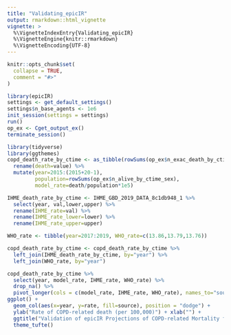 ```yaml
---
title: "Validating_epicIR"
output: rmarkdown::html_vignette
vignette: >
  %\VignetteIndexEntry{Validating_epicIR}
  %\VignetteEngine{knitr::rmarkdown}
  %\VignetteEncoding{UTF-8}
---
```


```r
knitr::opts_chunk$set(
  collapse = TRUE,
  comment = "#>"
)
```

```r
library(epicIR)
settings <- get_default_settings()
settings$n_base_agents <- 1e6
init_session(settings = settings)
run()
op_ex <- Cget_output_ex()
terminate_session()

```

```r
library(tidyverse)
library(ggthemes)
copd_death_rate_by_ctime <- as_tibble(rowSums(op_ex$n_exac_death_by_ctime_severity)) %>% 
  rename(death=value) %>%
  mutate(year=2015:(2015+20-1),
         population=rowSums(op_ex$n_alive_by_ctime_sex),
         model_rate=death/population*1e5)

IHME_death_rate_by_ctime <- IHME_GBD_2019_DATA_8c1db948_1 %>% 
  select(year, val,lower,upper) %>%
  rename(IHME_rate=val) %>%
  rename(IHME_rate_lower=lower) %>%
  rename(IHME_rate_upper=upper) 

WHO_rate <- tibble(year=2017:2019, WHO_rate=c(13.86,13.79,13.76))

copd_death_rate_by_ctime <- copd_death_rate_by_ctime %>% 
  left_join(IHME_death_rate_by_ctime, by="year") %>% 
  left_join(WHO_rate, by="year")

copd_death_rate_by_ctime %>% 
  select(year, model_rate, IHME_rate, WHO_rate) %>%
  drop_na() %>%
  pivot_longer(cols = c(model_rate, IHME_rate, WHO_rate), names_to="source", values_to="rate") %>%
ggplot() +
  geom_col(aes(x=year, y=rate, fill=source), position = "dodge") + 
  ylab("Rate of COPD-related death (per 100,000)") + xlab("") +
  ggtitle("Validation of epicIR Projections of COPD-related Mortality for Iran") +
  theme_tufte()

```
